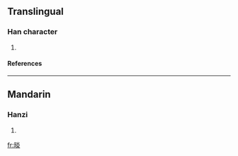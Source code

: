 ==Translingual==
===Han character===
{{Han char|rn=72|rad=日|as=08|sn=12|four=6908<sub>9</sub>|canj=日火火 (AFF)}}
# {{defn|Han|sort=日08}}
====References====
{{Han ref|kx=0496.340|dkj=13986|hdz=21522.010|uh=6671|ud=26225|bh=D9A5|bd=55717}}

----
==Mandarin==
===Hanzi===
{{cmn-hanzi|pin=[[shǎn]] ([[shan3]])|wg=shan<sup>3</sup>}}
# {{defn|Mandarin}}

[[fr:晱]]